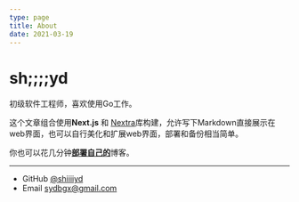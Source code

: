 ```yaml
---
type: page
title: About
date: 2021-03-19
---
```


# sh;;;;yd

初级软件工程师，喜欢使用Go工作。

这个文章组合使用**Next.js** 和 [Nextra](https://nextra.vercel.app/)库构建，允许写下Markdown直接展示在web界面，也可以自行美化和扩展web界面，部署和备份相当简单。

你也可以花几分钟[**部署自己的**](https://vercel.com/new/git/external?repository-url=https://github.com/vercel-solutions/nextjs-portfolio-starter&project-name=portfolio&repository-name=portfolio)博客。

---

- GitHub [@shiiiiyd](https://github.com/shiiiiyd)
- Email sydbgx@gmail.com
